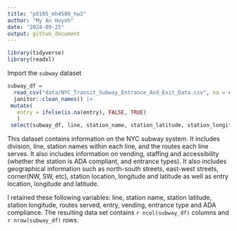 ```yaml
---
title: "p8105_mh4589_hw2"
author: "My An Huynh"
date: "2024-09-25"
output: github_document
---
```


```r
library(tidyverse)
library(readxl)
```

Import the `subway` dataset

```r
subway_df = 
  read_csv("data/NYC_Transit_Subway_Entrance_And_Exit_Data.csv", na = c("NA", "", ".")) |>
  janitor::clean_names() |> 
 mutate(
   entry = ifelse(is.na(entry), FALSE, TRUE)
   )
 select(subway_df, line, station_name, station_latitude, station_longitude, route1:route11, entry, vending, entrance_type, ada)


```

This dataset contains information on the NYC subway system. It includes division, line, station names within each line, and the routes each line serves. It also includes information on vending, staffing and accessibility (whether the station is ADA compliant, and entrance types). It also includes geographical information such as north-south streets, east-west streets, corner(NW, SW, etc), station location, longitude and latitude as well as entry location, longitude and latitude. 

I retained these following variables: line, station name, station latitude, station longitude, routes served, entry, vending, entrance type and ADA compliance.  The resulting data set contains `r ncol(subway_df)` columns and `r nrow(subway_df)` rows.